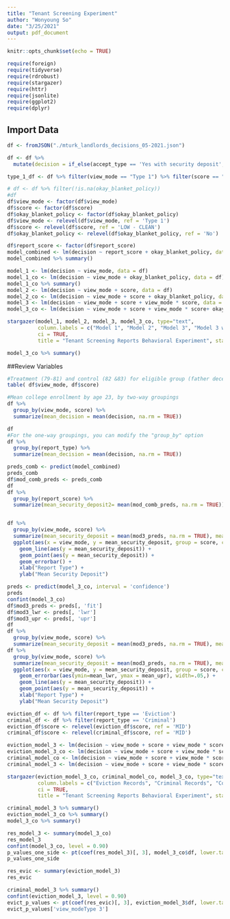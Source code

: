 ```yaml
---
title: "Tenant Screening Experiment"
author: "Wonyoung So"
date: "3/25/2021"
output: pdf_document
---
```


```r
knitr::opts_chunk$set(echo = TRUE)
```


```r
require(foreign)
require(tidyverse)
require(rdrobust)
require(stargazer)
require(httr)
require(jsonlite)
require(ggplot2)
require(dplyr)

```

## Import Data

```r

df <- fromJSON("./mturk_landlords_decisions_05-2021.json")

df <- df %>% 
  mutate(decision = if_else(accept_type == 'Yes with security deposit', security_deposit, if_else(accept_type == 'Yes', 0, 3.5)))

type_1_df <- df %>% filter(view_mode == "Type 1") %>% filter(score == "LOW - CLEAN")

```


``` r

# df <- df %>% filter(!is.na(okay_blanket_policy))
#df
df$view_mode <- factor(df$view_mode)
df$score <- factor(df$score)
df$okay_blanket_policy <- factor(df$okay_blanket_policy)
df$view_mode <- relevel(df$view_mode, ref = 'Type 1')
df$score <- relevel(df$score, ref = 'LOW - CLEAN')
df$okay_blanket_policy <- relevel(df$okay_blanket_policy, ref = 'No')

df$report_score <- factor(df$report_score)
model_combined <- lm(decision ~ report_score + okay_blanket_policy, data = df)
model_combined %>% summary()

model_1 <- lm(decision ~ view_mode, data = df)
model_1_co <- lm(decision ~ view_mode + okay_blanket_policy, data = df)
model_1_co %>% summary()
model_2 <- lm(decision ~ view_mode + score, data = df)
model_2_co <- lm(decision ~ view_mode + score + okay_blanket_policy, data = df)
model_3 <- lm(decision ~ view_mode + score + view_mode * score, data = df)
model_3_co <- lm(decision ~ view_mode + score + view_mode * score+ okay_blanket_policy, data = df)

```

```r
stargazer(model_1, model_2, model_3, model_3_co, type="text",
          column.labels = c("Model 1", "Model 2", "Model 3", "Model 3 w/ cov"), 
          ci = TRUE,
          title = "Tenant Screening Reports Behavioral Experiment", star.char = c("*", "**", "***"), star.cutoffs = c(0.05, 0.01, 0.001))

model_3_co %>% summary()
```

##Review Variables
```r
#Treatment (79-81) and control (82 &83) for eligible group (father deceased) vs. ineligible (father not deceased)
table( df$view_mode, df$score)

#Mean college enrollment by age 23, by two-way groupings
df %>%
  group_by(view_mode, score) %>%
  summarize(mean_decision = mean(decision, na.rm = TRUE))

df
#For the one-way groupings, you can modify the "group_by" option
df %>%
  group_by(report_type) %>%
  summarize(mean_decision = mean(decision, na.rm = TRUE))
```


```r

preds_comb <- predict(model_combined)
preds_comb
df$mod_comb_preds <- preds_comb
df
df %>%
  group_by(report_score) %>%
  summarize(mean_security_deposit2= mean(mod_comb_preds, na.rm = TRUE)) 


df %>%
  group_by(view_mode, score) %>%
  summarize(mean_security_deposit = mean(mod3_preds, na.rm = TRUE), mean_lwr = mean(mod3_lwr), mean_upr = mean(mod3_upr)) %>%
  ggplot(aes(x = view_mode, y = mean_security_deposit, group = score, col = score)) +
    geom_line(aes(y = mean_security_deposit)) +
    geom_point(aes(y = mean_security_deposit)) + 
    geom_errorbar() + 
    xlab("Report Type") +
    ylab("Mean Security Deposit")
```



``` r
preds <- predict(model_3_co, interval = 'confidence')
preds
confint(model_3_co)
df$mod3_preds <- preds[, 'fit']
df$mod3_lwr <- preds[, 'lwr']
df$mod3_upr <- preds[, 'upr']
df
df %>%
  group_by(view_mode, score) %>%
  summarize(mean_security_deposit = mean(mod3_preds, na.rm = TRUE), mean_lwr = mean(mod3_lwr), mean_upr = mean(mod3_upr)) 
df %>%
  group_by(view_mode, score) %>%
  summarize(mean_security_deposit = mean(mod3_preds, na.rm = TRUE), mean_lwr = mean(mod3_lwr), mean_upr = mean(mod3_upr)) %>%
  ggplot(aes(x = view_mode, y = mean_security_deposit, group = score, col = score)) +
    geom_errorbar(aes(ymin=mean_lwr, ymax = mean_upr), width=.05,) +
    geom_line(aes(y = mean_security_deposit)) +
    geom_point(aes(y = mean_security_deposit)) + 
    xlab("Report Type") +
    ylab("Mean Security Deposit")
```



```r
eviction_df <- df %>% filter(report_type == 'Eviction')
criminal_df <- df %>% filter(report_type == 'Criminal')
eviction_df$score <- relevel(eviction_df$score, ref = 'MID')
criminal_df$score <- relevel(criminal_df$score, ref = 'MID')

eviction_model_3 <- lm(decision ~ view_mode + score + view_mode * score, data = eviction_df)
eviction_model_3_co <- lm(decision ~ view_mode + score + view_mode * score + okay_blanket_policy + eviction_after_covid19, data = eviction_df)
criminal_model_co <- lm(decision ~ view_mode + score + view_mode * score + okay_blanket_policy, data = criminal_df)
criminal_model_3 <- lm(decision ~ view_mode + score + view_mode * score, data = criminal_df)

stargazer(eviction_model_3_co, criminal_model_co, model_3_co, type="text",
          column.labels = c("Eviction Records", "Criminal Records", "Combined"),
          ci = TRUE,
          title = "Tenant Screening Reports Behavioral Experiment", star.char = c("*", "**", "***"), star.cutoffs = c(0.05, 0.01, 0.001))

criminal_model_3 %>% summary()
eviction_model_3_co %>% summary()
model_3_co %>% summary()
```


```r

res_model_3 <- summary(model_3_co)
res_model_3
confint(model_3_co, level = 0.90)
p_values_one_side <- pt(coef(res_model_3)[, 3], model_3_co$df, lower.tail = FALSE)
p_values_one_side

res_evic <- summary(eviction_model_3)
res_evic

criminal_model_3 %>% summary()
confint(eviction_model_3, level = 0.90)
evict_p_values <- pt(coef(res_evic)[, 3], eviction_model_3$df, lower.tail = FALSE)
evict_p_values['view_modeType 3']
```

